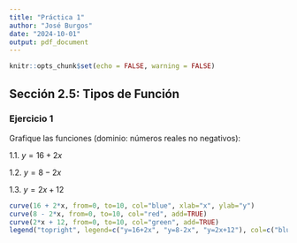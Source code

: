 ```yaml
---
title: "Práctica 1"
author: "José Burgos"
date: "2024-10-01"
output: pdf_document
---
```


```r
knitr::opts_chunk$set(echo = FALSE, warning = FALSE)
```

## Sección 2.5: Tipos de Función

### Ejercicio 1

Grafique las funciones (dominio: números reales no negativos):

1.1. $y = 16 + 2x$

1.2. $y = 8 - 2x$

1.3. $y = 2x + 12$

```r
curve(16 + 2*x, from=0, to=10, col="blue", xlab="x", ylab="y")
curve(8 - 2*x, from=0, to=10, col="red", add=TRUE)
curve(2*x + 12, from=0, to=10, col="green", add=TRUE)
legend("topright", legend=c("y=16+2x", "y=8-2x", "y=2x+12"), col=c("blue", "red", "green"), lty=1)
```
